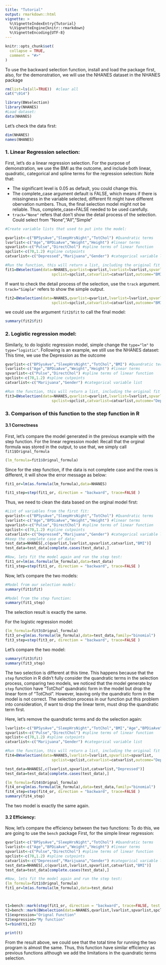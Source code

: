 ```yaml
---
title: "Tutorial"
output: rmarkdown::html
vignette: >
  %\VignetteIndexEntry{Tutorial}
  %\VignetteEngine{knitr::rmarkdown}
  %\VignetteEncoding{UTF-8}
---
```


```r
knitr::opts_chunk$set(
  collapse = TRUE,
  comment = "#>"
)
```

To use the backward selection function, install and load the package first, also, for the demonstration, we will use the NHANES dataset in the NHANES package

```r
rm(list=ls(all=TRUE))  #clear all
cat("\014")

library(BWselection)
library(NHANES)
#Load dataset:
data(NHANES)
```

Let's check the data first:
```r
dim(NHANES)
names(NHANES)

```
### 1. Linear Regression selection:
First, let's do a linear regression selection. For the purpose of demonstration, we use the BMI as the outcome, and include both linear, quadratic, categorical and spline terms for the regression selection:
Note that: 

* The significant level is 0.05 as default, you could change this.
* The complete_case argument default is FALSE, which means if there is missingness in the variable selected, different fit might have different obervation numbers. Thus, the final selection model might not be reliable. Thus, complete_case=FALSE needed to be used carefully.
* `track="None"` refers that don't show the detail process of the selection. Could select from "None","All","Simple"


```r

#Create variable lists that used to put into the model:

qvarlist<-c("BPSysAve","SleepHrsNight","TotChol") #Quandratic terms
lvarlist<-c("Age","BPDiaAve","Weight","Height") #linear terms
spvarlist<-c("Pulse","DirectChol") #spline terms of linear function
spclist<-c(70,1.2) #spline cutpoints
catvarlist<-c("Depressed","Marijuana","Gender") #categorical variable list

#Run the function, this will return a list, including the original fit model, original formula and the final fit:
fit1=BWselection(data=NHANES,qvarlist=qvarlist,lvarlist=lvarlist,spvarlist=spvarlist,
                     spclist=spclist,catvarlist=catvarlist,outcome="BMI",type="lm",sig=0.05,complete_case=TRUE,track = "None") 

```

If want to check the detail process of the selection, use the `track` argument. `track="Simple"` refers to show the simple output.

```r
fit2=BWselection(data=NHANES,qvarlist=qvarlist,lvarlist=lvarlist,spvarlist=spvarlist,
                     spclist=spclist,catvarlist=catvarlist,outcome="BMI",type="lm",sig=0.05,complete_case=TRUE,track = "Simple") 
```

we could use the argument `fit2$fit` to call the final model:

```r
summary(fit2$fit)
```


### 2. Logistic regression model:

Similarly, to do logistic regression model, simple change the `type="lm"` to `type="logistic"`. Following is an example, we still use the NHANES dataset: This time, we use the Depression as the outcome

```r
qvarlist<-c("BPSysAve","SleepHrsNight","TotChol","BMI") #Quandratic terms
lvarlist<-c("Age","BPDiaAve","Weight","Height") #linear terms
spvarlist<-c("Pulse","DirectChol") #spline terms of linear function
spclist<-c(70,1.2) #spline cutpoints
catvarlist<-c("Marijuana","Gender") #categorical variable list

#Run the function, this will return a list, including the original fit model, original formula and the final fit:
fit3=BWselection(data=NHANES,qvarlist=qvarlist,lvarlist=lvarlist,spvarlist=spvarlist,
                     spclist=spclist,catvarlist=catvarlist,outcome="Depressed",type="logistic",sig=0.05,complete_case=TRUE,track = "None") 
```


### 3. Comparison of this function to the step function in R

#### 3.1 Correctness
First, let's compare the model generated in the previous example with the step function. For the linear regression model: Recall that the orginal formula was stored in the output, to use that, we simply call `fit1$Orignal_formula`

```r
(lm_formula=fit1$Orignal_formula)
```

Since for the step function, if the data is not complete case and the rows is different, it will show the error message as below:

```r
fit1_or=lm(as.formula(lm_formula),data=NHANES)

fit1_step=step(fit1_or, direction = "backward", trace=FALSE )
```

Thus, we need to clean the data based on the orginal model first:

```r

#List of variables from the first fit:
qvarlist<-c("BPSysAve","SleepHrsNight","TotChol") #Quandratic terms
lvarlist<-c("Age","BPDiaAve","Weight","Height") #linear terms
spvarlist<-c("Pulse","DirectChol") #spline terms of linear function
spclist<-c(70,1.2) #spline cutpoints
catvarlist<-c("Depressed","Marijuana","Gender") #categorical variable list
#keep the complete case of data:
test_data=NHANES[,c(qvarlist,lvarlist,spvarlist,catvarlist,"BMI")]
test_data=test_data[complete.cases(test_data),]

#Now, lets fit the model again and run the step test:
fit1_or=lm(as.formula(lm_formula),data=test_data)
fit1_step=step(fit1_or, direction = "backward", trace=FALSE )

```

Now, let's compare the two models:

```r
#Model from our selection model:
summary(fit1$fit)

#Model from the step function:
summary(fit1_step)

```
The selection result is exactly the same.

For the logistic regression model:

```r
(lm_formula=fit3$Orignal_formula)
fit3_or=glm(as.formula(lm_formula),data=test_data,family="binomial")
fit3_step=step(fit3_or, direction = "backward", trace=FALSE )
```
Let's compare the two model:

```r
summary(fit3$fit)
summary(fit3_step)
```
The two selection is different at this time. This happens because that the `step` function in R didn't fully consider the quandratic terms in the selection process, comparing two models, we noticed that the model generate by `step` function have "TotChol" quandratic form in the model but drop the linear form of "TotChol". However, leaving only the quandratic form in the model is not correct. The selection process in our function put this problem into consideration, if want to drop the linear term, must drop the quandratic term first.

Here, let's remove the quandratic terms and do the selection again:

```r

lvarlist<-c("BPSysAve","SleepHrsNight","TotChol","BMI","Age","BPDiaAve","Weight","Height") #linear terms
spvarlist<-c("Pulse","DirectChol") #spline terms of linear function
spclist<-c(70,1.2) #spline cutpoints
catvarlist<-c("Marijuana","Gender") #categorical variable list

#Run the function, this will return a list, including the original fit model, original formula and the final fit:
fit4=BWselection(data=NHANES,lvarlist=lvarlist,spvarlist=spvarlist,
                     spclist=spclist,catvarlist=catvarlist,outcome="Depressed",type="logistic",sig=0.05,complete_case=TRUE,track = "None") 

test_data=NHANES[,c(lvarlist,spvarlist,catvarlist,"Depressed")]
test_data=test_data[complete.cases(test_data),]

(lm_formula=fit4$Orignal_formula)
fit4_or=glm(as.formula(lm_formula),data=test_data,family="binomial")
fit4_step=step(fit4_or, direction = "backward", trace=FALSE )
summary(fit4_step)
```

The two model is exactly the same again.

#### 3.2 Efficiency:

Now, let's compare the efficiency between the two functions: To do this, we are going to use the `bench` package
First, for the simple linear regression:
```r
qvarlist<-c("BPSysAve","SleepHrsNight","TotChol") #Quandratic terms
lvarlist<-c("Age","BPDiaAve","Weight","Height") #linear terms
spvarlist<-c("Pulse","DirectChol") #spline terms of linear function
spclist<-c(70,1.2) #spline cutpoints
catvarlist<-c("Depressed","Marijuana","Gender") #categorical variable list
test_data=NHANES[,c(qvarlist,lvarlist,spvarlist,catvarlist,"BMI")]
test_data=test_data[complete.cases(test_data),]

#Now, lets fit the model again and run the step test:
(lm_formula=fit1$Orignal_formula)
fit1_or=lm(as.formula(lm_formula),data=test_data)



t1=bench::mark(step(fit1_or, direction = "backward", trace=FALSE, test = "F" ),filter_gc = FALSE)
t2=bench::mark(BWselection(data=NHANES,qvarlist,lvarlist,spvarlist,spclist,catvarlist,outcome="BMI",complete_case=TRUE),filter_gc = FALSE)
t1$expression="Orignal Function"
t2$expression="My function"
t=rbind(t1,t2)

```

```r
print(t)
```

From the result above, we could see that the total time for running the two program is almost the same. Thus, this function have similar efficiency as previous functions although we add the limitations in the quandratic terms selection.


